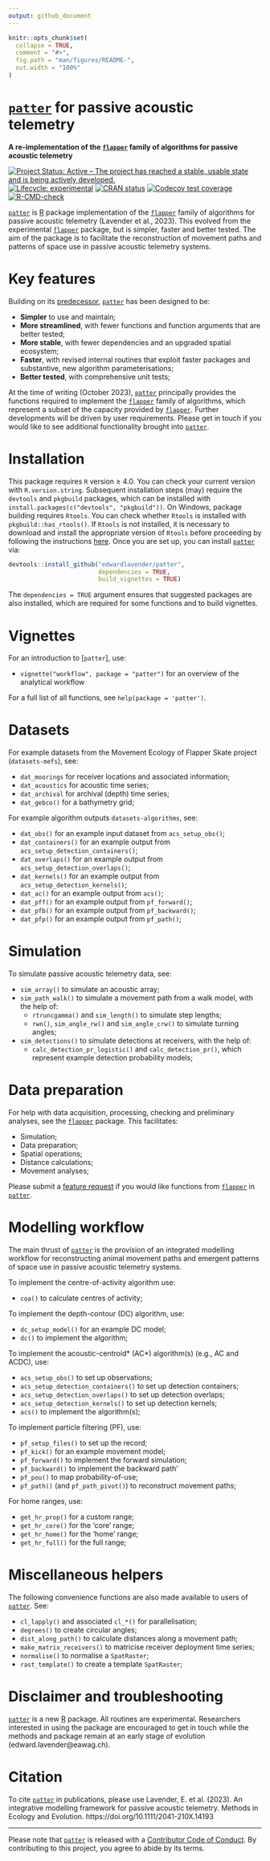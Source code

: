 ```yaml
---
output: github_document
---
```


```r
knitr::opts_chunk$set(
  collapse = TRUE,
  comment = "#>",
  fig.path = "man/figures/README-",
  out.width = "100%"
)
```

# [`patter`](https://github.com/edwardlavender/patter) for passive acoustic telemetry
**A re-implementation of the [`flapper`](https://github.com/edwardlavender/flapper) family of algorithms for passive acoustic telemetry**

<!-- badges: start -->
[![Project Status: Active – The project has reached a stable, usable state and is being actively developed.](https://www.repostatus.org/badges/latest/active.svg)](https://www.repostatus.org/#active)
[![Lifecycle: experimental](https://img.shields.io/badge/lifecycle-experimental-orange.svg)](https://lifecycle.r-lib.org/articles/stages.html#experimental)
[![CRAN status](https://www.r-pkg.org/badges/version/patter)](https://CRAN.R-project.org/package=patter)
[![Codecov test coverage](https://codecov.io/gh/edwardlavender/patter/branch/main/graph/badge.svg)](https://app.codecov.io/gh/edwardlavender/patter?branch=main)
[![R-CMD-check](https://github.com/edwardlavender/patter/actions/workflows/R-CMD-check.yaml/badge.svg)](https://github.com/edwardlavender/patter/actions/workflows/R-CMD-check.yaml)
<!-- badges: end -->

[`patter`](https://github.com/edwardlavender/patter) is [R](https://www.r-project.org) package implementation of the [`flapper`](https://github.com/edwardlavender/flapper) family of algorithms for passive acoustic telemetry (Lavender et al., 2023). This evolved from the experimental [`flapper`](https://github.com/edwardlavender/flapper) package, but is simpler, faster and better tested. The aim of the package is to facilitate the reconstruction of movement paths and patterns of space use in passive acoustic telemetry systems.

# Key features

Building on its [predecessor](https://github.com/edwardlavender/flapper), [`patter`](https://github.com/edwardlavender/patter) has been designed to be:

* **Simpler** to use and maintain;
* **More streamlined**, with fewer functions and function arguments that are better tested;
* **More stable**, with fewer dependencies and an upgraded spatial ecosystem;
* **Faster**, with revised internal routines that exploit faster packages and substantive, new algorithm parameterisations; 
* **Better tested**, with comprehensive unit tests; 

At the time of writing (October 2023), [`patter`](https://github.com/edwardlavender/patter) principally provides the functions required to implement the [`flapper`](https://github.com/edwardlavender/flapper) family of algorithms, which represent a subset of the capacity provided by [`flapper`](https://github.com/edwardlavender/flapper). Further developments will be driven by user requirements. Please get in touch if you would like to see additional functionality brought into [`patter`](https://github.com/edwardlavender/patter). 

# Installation 

This package requires `R` version ≥ 4.0. You can check your current version with `R.version.string`. Subsequent installation steps (may) require the `devtools` and `pkgbuild` packages, which can be installed with `install.packages(c("devtools", "pkgbuild"))`. On Windows, package building requires `Rtools`. You can check whether `Rtools` is installed with `pkgbuild::has_rtools()`. If `Rtools` is not installed, it is necessary to download and install the appropriate version of `Rtools` before proceeding by following the instructions [here](https://cran.r-project.org/bin/windows/Rtools/). Once you are set up, you can install [`patter`](https://github.com/edwardlavender/patter) via: 

``` r
devtools::install_github("edwardlavender/patter", 
                         dependencies = TRUE, 
                         build_vignettes = TRUE)
```

The `dependencies = TRUE` argument ensures that suggested packages are also installed, which are required for some functions and to build vignettes.

# Vignettes

For an introduction to [`patter`], use:

* `vignette("workflow", package = "patter")` for an overview of the analytical workflow

For a full list of all functions, see `help(package = 'patter')`.

# Datasets

For example datasets from the Movement Ecology of Flapper Skate project (`datasets-mefs`), see:

* `dat_moorings` for receiver locations and associated information;
* `dat_acoustics` for acoustic time series;
* `dat_archival` for archival (depth) time series;
* `dat_gebco()` for a bathymetry grid;

For example algorithm outputs `datasets-algorithms`, see:

* `dat_obs()` for an example input dataset from `acs_setup_obs()`;
* `dat_containers()` for an example output from `acs_setup_detection_containers()`;
* `dat_overlaps()` for an example output from `acs_setup_detection_overlaps()`;
* `dat_kernels()` for an example output from `acs_setup_detection_kernels()`;
* `dat_ac()` for an example output from `acs()`;
* `dat_pff()` for an example output from `pf_forward()`;
* `dat_pfb()` for an example output from `pf_backward()`;
* `dat_pfp()` for an example output from `pf_path()`;

# Simulation

To simulate passive acoustic telemetry data, see:

* `sim_array()` to simulate an acoustic array;
* `sim_path_walk()` to simulate a movement path from a walk model, with the help of:
   * `rtruncgamma()` and `sim_length()` to simulate step lengths;
   * `rwn()`, `sim_angle_rw()` and `sim_angle_crw()` to simulate turning angles;
* `sim_detections()` to simulate detections at receivers, with the help of:
   * `calc_detection_pr_logistic()` and `calc_detection_pr()`, which represent example detection probability models;

# Data preparation

For help with data acquisition, processing, checking and preliminary analyses, see the [`flapper`](https://github.com/edwardlavender/flapper) package. This facilitates:

   * Simulation;
   * Data preparation;
   * Spatial operations;
   * Distance calculations;
   * Movement analyses;

Please submit a [feature request](https://github.com/edwardlavender/patter/issues) if you would like functions from [`flapper`](https://github.com/edwardlavender/flapper) in [`patter`](https://github.com/edwardlavender/patter).

# Modelling workflow

The main thrust of [`patter`](https://github.com/edwardlavender/patter) is the provision of an integrated modelling workflow for reconstructing animal movement paths and emergent patterns of space use in passive acoustic telemetry systems.

To implement the centre-of-activity algorithm use:

* `coa()` to calculate centres of activity;

To implement the depth-contour (DC) algorithm, use:

* `dc_setup_model()` for an example DC model;
* `dc()` to implement the algorithm;

To implement the acoustic-centroid* (AC*) algorithm(s) (e.g., AC and ACDC), use:

* `acs_setup_obs()` to set up observations;
* `acs_setup_detection_containers()` to set up detection containers;
* `acs_setup_detection_overlaps()` to set up detection overlaps;
* `acs_setup_detection_kernels()` to set up detection kernels;
* `acs()` to implement the algorithm(s);
 
To implement particle filtering (PF), use:
 
* `pf_setup_files()` to set up the record;
* `pf_kick()` for an example movement model;
* `pf_forward()` to implement the forward simulation;
* `pf_backward()` to implement the backward path'
* `pf_pou()` to map probability-of-use;
* `pf_path()` (and `pf_path_pivot()`) to reconstruct movement paths;
 
For home ranges, use:

* `get_hr_prop()` for a custom range;
* `get_hr_core()` for the 'core' range;
* `get_hr_home()` for the 'home' range;
* `get_hr_full()` for the full range;
 
# Miscellaneous helpers

The following convenience functions are also made available to users of [`patter`](https://github.com/edwardlavender/patter). See:

* `cl_lapply()` and associated `cl_*()` for parallelisation;
* `degrees()` to create circular angles;
* `dist_along_path()` to calculate distances along a movement path;
* `make_matrix_receivers()` to matricise receiver deployment time series;
* `normalise()` to normalise a `SpatRaster`;
* `rast_template()` to create a template `SpatRaster`;
 
# Disclaimer and troubleshooting 

[`patter`](https://github.com/edwardlavender/patter) is a new [R](https://www.r-project.org/) package. All routines are experimental. Researchers interested in using the package are encouraged to get in touch while the methods and package remain at an early stage of evolution (edward.lavender@eawag.ch). 

# Citation 

To cite [`patter`](https://edwardlavender.github.io/flapper/) in publications, please use Lavender, E. et al. (2023). An integrative modelling framework for passive acoustic telemetry. Methods in Ecology and Evolution. https://doi.org/10.1111/2041-210X.14193 

---

Please note that [`patter`](https://github.com/edwardlavender/patter) is released with a [Contributor Code of Conduct](https://contributor-covenant.org/version/2/1/CODE_OF_CONDUCT.html). By contributing to this project, you agree to abide by its terms.
